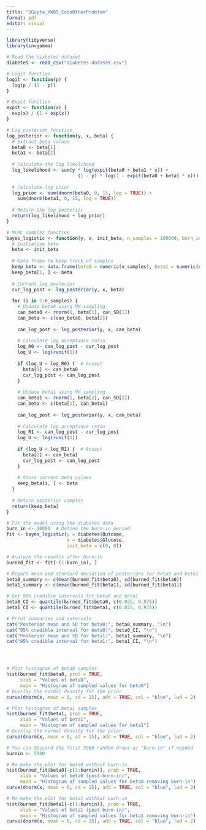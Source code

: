 ```yaml
---
title: "SGupta_HW05_CodeOtherProblem"
format: pdf
editor: visual
---
```


```r
library(tidyverse)
library(invgamma)

# Read the diabetes dataset
diabetes <- read_csv("diabetes-dataset.csv")

# Logit function
logit <- function(p) {
  log(p / (1 - p))
}

# Expit function
expit <- function(x) {
  exp(x) / (1 + exp(x))
}

# Log posterior function
log_posterior <- function(y, x, beta) {
  # Extract beta values
  beta0 <- beta[1]
  beta1 <- beta[2]
  
  # Calculate the log likelihood
  log_likelihood <- sum(y * log(expit(beta0 + beta1 * x)) + 
                          (1 - y) * log(1 - expit(beta0 + beta1 * x)))
  
  # Calculate log prior
  log_prior <- sum(dnorm(beta0, 0, 15, log = TRUE)) +
    sum(dnorm(beta1, 0, 15, log = TRUE))
  
  # Return the log posterior
  return(log_likelihood + log_prior)
}

# MCMC sampler function
bayes_logistic <- function(y, x, init_beta, n_samples = 100000, burn_in = 10000, can_SD = c(0.1, 0.01)) {
  # Initialize beta
  beta <- init_beta
  
  # Data frame to keep track of samples
  keep_beta <- data.frame(beta0 = numeric(n_samples), beta1 = numeric(n_samples))
  keep_beta[1, ] <- beta
  
  # Current log posterior
  cur_log_post <- log_posterior(y, x, beta)
  
  for (i in 2:n_samples) {
    # Update beta0 using MH sampling
    can_beta0 <- rnorm(1, beta[1], can_SD[1])
    can_beta <- c(can_beta0, beta[2])
    
    can_log_post <- log_posterior(y, x, can_beta)
    
    # Calculate log acceptance ratio
    log_R0 <- can_log_post - cur_log_post
    log_U <- log(runif(1))
    
    if (log_U < log_R0) {  # Accept
      beta[1] <- can_beta0
      cur_log_post <- can_log_post
    }
    
    # Update beta1 using MH sampling
    can_beta1 <- rnorm(1, beta[2], can_SD[2])
    can_beta <- c(beta[1], can_beta1)
    
    can_log_post <- log_posterior(y, x, can_beta)
    
    # Calculate log acceptance ratio
    log_R1 <- can_log_post - cur_log_post
    log_U <- log(runif(1))
    
    if (log_U < log_R1) {  # Accept
      beta[2] <- can_beta1
      cur_log_post <- can_log_post
    }
    
    # Store current beta values
    keep_beta[i, ] <- beta
  }
  
  # Return posterior samples
  return(keep_beta)
}

# Fit the model using the diabetes data
burn_in <- 10000  # Define the burn-in period
fit <- bayes_logistic(y = diabetes$Outcome, 
                      x = diabetes$Glucose, 
                      init_beta = c(0, 0))

# Analyze the results after burn-in
burned_fit <- fit[-(1:burn_in), ]

# Report mean and standard deviation of posteriors for beta0 and beta1
beta0_summary <- c(mean(burned_fit$beta0), sd(burned_fit$beta0))
beta1_summary <- c(mean(burned_fit$beta1), sd(burned_fit$beta1))

# Get 95% credible intervals for beta0 and beta1
beta0_CI <- quantile(burned_fit$beta0, c(0.025, 0.975))
beta1_CI <- quantile(burned_fit$beta1, c(0.025, 0.975))

# Print summaries and intervals
cat("Posterior mean and SD for beta0:", beta0_summary, "\n")
cat("95% credible interval for beta0:", beta0_CI, "\n")
cat("Posterior mean and SD for beta1:", beta1_summary, "\n")
cat("95% credible interval for beta1:", beta1_CI, "\n")




# Plot histogram of beta0 samples
hist(burned_fit$beta0, prob = TRUE,
     xlab = "Values of beta0", 
     main = "Histogram of sampled values for beta0")
# Overlay the normal density for the prior
curve(dnorm(x, mean = 0, sd = 15), add = TRUE, col = "blue", lwd = 2)

# Plot histogram of beta1 samples
hist(burned_fit$beta1, prob = TRUE,
     xlab = "Values of beta1", 
     main = "Histogram of sampled values for beta1")
# Overlay the normal density for the prior
curve(dnorm(x, mean = 0, sd = 15), add = TRUE, col = "blue", lwd = 2)

# You can discard the first 5000 random draws as "burn-in" if needed
burnin <- 5000

# Re-make the plot for beta0 without burn-in
hist(burned_fit$beta0[-c(1:burnin)], prob = TRUE,
     xlab = "Values of beta0 (post-burn-in)", 
     main = "Histogram of sampled values for beta0 removing burn-in")
curve(dnorm(x, mean = 0, sd = 15), add = TRUE, col = "blue", lwd = 2)

# Re-make the plot for beta1 without burn-in
hist(burned_fit$beta1[-c(1:burnin)], prob = TRUE,
     xlab = "Values of beta1 (post-burn-in)", 
     main = "Histogram of sampled values for beta1 removing burn-in")
curve(dnorm(x, mean = 0, sd = 15), add = TRUE, col = "blue", lwd = 2)
```
